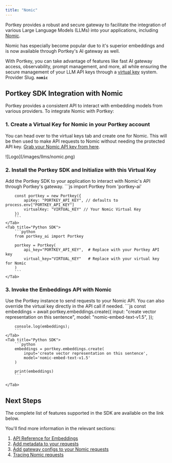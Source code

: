 ```yaml
---
title: "Nomic"
---
```


Portkey provides a robust and secure gateway to facilitate the integration of various Large Language Models (LLMs) into your applications, including [Nomic](https://docs.nomic.ai/reference/getting-started/).

Nomic has especially become popular due to it's superior embeddings and is now available through Portkey's AI gateway as well.

With Portkey, you can take advantage of features like fast AI gateway access, observability, prompt management, and more, all while ensuring the secure management of your LLM API keys through a [virtual key](/docs/product/ai-gateway/virtual-keys) system.
<Note>
Provider Slug. **`nomic`**
</Note>
## Portkey SDK Integration with Nomic

Portkey provides a consistent API to interact with embedding models from various providers. To integrate Nomic with Portkey:

### 1\. Create a Virtual Key for Nomic in your Portkey account

You can head over to the virtual keys tab and create one for Nomic. This will be then used to make API requests to Nomic without needing the protected API key. [Grab your Nomic API key from here](https://atlas.nomic.ai/data/randomesid/org/keys).
<Frame caption="Create a virtual key for Nomic in Portkey">
![Logo](/images/llms/nomic.png)
</Frame>


### 2\. Install the Portkey SDK and Initialize with this Virtual Key

Add the Portkey SDK to your application to interact with Nomic's API through Portkey's gateway.
<Tabs>
    <Tab title="NodeJS SDK">
        ```js
        import Portkey from 'portkey-ai'

        const portkey = new Portkey({
            apiKey: "PORTKEY_API_KEY", // defaults to process.env["PORTKEY_API_KEY"]
            virtualKey: "VIRTUAL_KEY" // Your Nomic Virtual Key
        })
        ```
    </Tab>
    <Tab title="Python SDK">
        ```python
        from portkey_ai import Portkey

        portkey = Portkey(
            api_key="PORTKEY_API_KEY",  # Replace with your Portkey API key
            virtual_key="VIRTUAL_KEY"   # Replace with your virtual key for Nomic
        )
        ```
    </Tab>

  </Tabs>



### 3\. Invoke the Embeddings API with Nomic

Use the Portkey instance to send requests to your Nomic API. You can also override the virtual key directly in the API call if needed.
<Tabs>
    <Tab title="NodeJS SDK">
        ```js
        const embeddings = await portkey.embeddings.create({
            input: "create vector representation on this sentence",
            model: "nomic-embed-text-v1.5",
        });

        console.log(embeddings);
        ```
    </Tab>
    <Tab title="Python SDK">
        ```python
        embeddings = portkey.embeddings.create(
            input='create vector representation on this sentence',
            model='nomic-embed-text-v1.5'
        )

        print(embeddings)
        ```

    </Tab>

  </Tabs>


## Next Steps

The complete list of features supported in the SDK are available on the link below.

<Card title="SDK" href="/api-reference/portkey-sdk-client">
</Card>

You'll find more information in the relevant sections:

1. [API Reference for Embeddings](/docs/provider-endpoints/embeddings)
2. [Add metadata to your requests](/docs/product/observability/metadata)
3. [Add gateway configs to your Nomic requests](/docs/product/ai-gateway/configs)
4. [Tracing Nomic requests](/docs/product/observability/traces)
